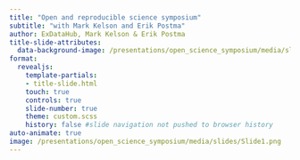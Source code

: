 ```yaml
---
title: "Open and reproducible science symposium"
subtitle: "with Mark Kelson and Erik Postma"
author: ExDataHub, Mark Kelson & Erik Postma
title-slide-attributes:
  data-background-image: /presentations/open_science_symposium/media/slides/Slide1.png
format: 
  revealjs:
    template-partials:
    - title-slide.html
    touch: true
    controls: true
    slide-number: true
    theme: custom.scss
    history: false #slide navigation not pushed to browser history
auto-animate: true
image: /presentations/open_science_symposium/media/slides/Slide1.png
---
```


##  {#slide2-id data-menu-title="title" background-position="center" background-size="contain" background-image="/presentations/open_science_symposium/media/slides/Slide2.png"}

##  {#slide4-id data-menu-title="title" background-position="center" background-size="contain" background-image="/presentations/open_science_symposium/media/slides/Slide4.png"}

##  {#slide5-id data-menu-title="title" background-position="center" background-size="contain" background-image="/presentations/open_science_symposium/media/slides/Slide5.png"}

##  {#slide6-id data-menu-title="title" background-position="center" background-size="contain" background-image="/presentations/open_science_symposium/media/slides/Slide6.png"}

##  {#slide7-id data-menu-title="title" background-position="center" background-size="contain" background-image="/presentations/open_science_symposium/media/slides/Slide7.png"}

##  {#slide8-id data-menu-title="title" background-position="center" background-size="contain" background-image="/presentations/open_science_symposium/media/slides/slide8.png"}

##  {#slide9-id data-menu-title="title" background-position="center" background-size="contain" background-image="/presentations/open_science_symposium/media/slides/slide9.png"}

##  {#slide10-id data-menu-title="title" background-position="center" background-size="contain" background-image="/presentations/open_science_symposium/media/slides/slide10.png"}

##  {#slide11-id data-menu-title="title" background-position="center" background-size="contain" background-image="/presentations/open_science_symposium/media/slides/slide11.png"}

##  {#slide12-id data-menu-title="title" background-position="center" background-size="contain" background-image="/presentations/open_science_symposium/media/slides/slide12.png"}

##  {#slide13-id data-menu-title="title" background-position="center" background-size="contain" background-image="/presentations/open_science_symposium/media/slides/slide13.png"}

##  {#slide14-id data-menu-title="title" background-position="center" background-size="contain" background-image="/presentations/open_science_symposium/media/slides/slide14.png"}

##  {#slide15-id data-menu-title="title" background-position="center" background-size="contain" background-image="/presentations/open_science_symposium/media/slides/slide15.png"}

##  {#slide16-id data-menu-title="title" background-position="center" background-size="contain" background-image="/presentations/open_science_symposium/media/slides/slide16.png"}

##  {#slide17-id data-menu-title="title" background-position="center" background-size="contain" background-image="/presentations/open_science_symposium/media/slides/slide17.png"}

##  {#slide18-id data-menu-title="title" background-position="center" background-size="contain" background-image="/presentations/open_science_symposium/media/slides/slide18.png"}

##  {#slide19-id data-menu-title="title" background-position="center" background-size="contain" background-image="/presentations/open_science_symposium/media/slides/slide19.png"}

##  {#slide20-id data-menu-title="title" background-position="center" background-size="contain" background-image="/presentations/open_science_symposium/media/slides/slide20.png"}

##  {#slide21-id data-menu-title="title" background-position="center" background-size="contain" background-image="/presentations/open_science_symposium/media/slides/slide21.png"}

##  {#slide22-id data-menu-title="title" background-position="center" background-size="contain" background-image="/presentations/open_science_symposium/media/slides/slide22.png"}

##  {#slide23-id data-menu-title="title" background-position="center" background-size="contain" background-image="/presentations/open_science_symposium/media/slides/slide23.png"}

##  {#slide24-id data-menu-title="title" background-position="center" background-size="contain" background-image="/presentations/open_science_symposium/media/slides/slide24.png"}
